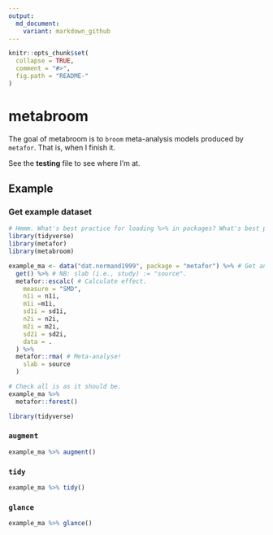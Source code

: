 ```yaml
---
output:
  md_document:
    variant: markdown_github
---
```


<!-- README.md is generated from README.Rmd. Please edit that file -->

```r
knitr::opts_chunk$set(
  collapse = TRUE,
  comment = "#>",
  fig.path = "README-"
)
```

# metabroom

The goal of metabroom is to `broom` meta-analysis models produced by `metafor`. That is, when I finish it.  

See the **testing** file to see where I'm at. 

## Example

### Get example dataset

```r
# Hmmm. What's best practice for loading %>% in packages? What's best practice for package dependencies?
library(tidyverse)
library(metafor)
library(metabroom)

example_ma <- data("dat.normand1999", package = "metafor") %>% # Get an example dataset.
  get() %>% # NB: slab (i.e., study) := "source".
  metafor::escalc( # Calculate effect.
    measure = "SMD",
    n1i = n1i,
    m1i =m1i,
    sd1i = sd1i,
    n2i = n2i,
    m2i = m2i,
    sd2i = sd2i,
    data = .
  ) %>% 
  metafor::rma( # Meta-analyse!
    slab = source
  ) 

# Check all is as it should be.
example_ma %>% 
  metafor::forest()

```

```r
library(tidyverse)
```


### `augment`

```r
example_ma %>% augment()
```

### `tidy`

```r
example_ma %>% tidy()
```

### `glance`

```r
example_ma %>% glance()
```

